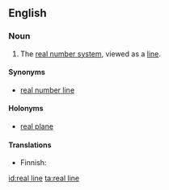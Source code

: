 ==English==
{{wikipedia}}

===Noun===
{{en-noun|s}}

# {{context|mathematics|lang=en}} The [[real number system]], viewed as a [[line]].

====Synonyms====
* [[real number line]]

====Holonyms====
* [[real plane]]

====Translations====
{{trans-top|real numbers viewed as a line}}
* Finnish: {{t-|fi|reaalisuora}}
{{trans-mid}}
{{trans-bottom}}

[[id:real line]]
[[ta:real line]]